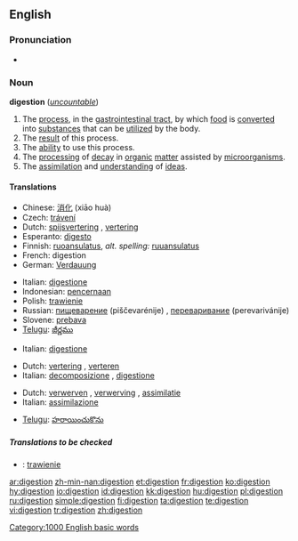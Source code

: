 {{see|digestión}}
==English==

===Pronunciation===
*{{audio|en-us-digestion.ogg|Audio (US)}}

===Noun===
{{wikipedia}}
'''digestion''' (''[[uncountable]]'')

# The [[process]], in the [[gastrointestinal tract]], by which [[food]] is [[convert]]ed into [[substance]]s that can be [[utilize]]d by the body.
# The [[result]] of this process.
# The [[ability]] to use this process.
# The [[processing]] of [[decay]] in [[organic]] [[matter]] assisted by [[microorganism]]s.
# The [[assimilation]] and [[understanding]] of [[idea]]s.

====Translations====
{{trans-top|process in gastrointestinal tract}}
*Chinese: [[消化]] (xiāo huà)
*Czech: [[trávení]] {{n}}
*Dutch: [[spijsvertering]] {{f}}, [[vertering]] {{f}}
*Esperanto: [[digesto]]
*Finnish: [[ruoansulatus]], ''alt. spelling:'' [[ruuansulatus]]
*French: digestion {{f}}
*German: [[Verdauung]] {{f}}
{{trans-mid}}
*Italian: [[digestione]] {{f}}
*Indonesian: [[pencernaan]]
*Polish: [[trawienie]] {{n}}
*Russian: [[пищеварение]] (piščevarénije) {{n}}, [[переваривание]] (perevarivánije) {{n}}
*Slovene: [[prebava]] {{f}}
*[[Telugu]]: [[జీర్ణము]]
{{trans-bottom}}

{{trans-top|result of this process}}
*Italian: [[digestione]] {{f}}
{{trans-mid}}
{{trans-bottom}}

{{trans-top|ability to use this process}}
{{trans-mid}}
{{trans-bottom}}

{{trans-top|processing of decay in organic matter assisted by microorganisms}}
*Dutch: [[vertering]] {{f}}, [[verteren]] {{n}}
*Italian: [[decomposizione]] {{f}}, [[digestione]] {{f}}
{{trans-mid}}
{{trans-bottom}}

{{trans-top|assimilation and understanding of ideas}}
*Dutch: [[verwerven]] {{n}}, [[verwerving]] {{f}}, [[assimilatie]] {{f}}
*Italian: [[assimilazione]] {{f}}
{{trans-mid}}
*[[Telugu]]: [[హరాయించుకొను]]
{{trans-bottom}}

=====Translations to be checked=====
<!--Remove this section once all of the translations below have been moved into the tables above.-->
{{checktrans}}

*{{ttbc|Polish}}: [[trawienie]] {{n}}

[[Category:1000 English basic words]]

[[ar:digestion]]
[[zh-min-nan:digestion]]
[[et:digestion]]
[[fr:digestion]]
[[ko:digestion]]
[[hy:digestion]]
[[io:digestion]]
[[id:digestion]]
[[kk:digestion]]
[[hu:digestion]]
[[pl:digestion]]
[[ru:digestion]]
[[simple:digestion]]
[[fi:digestion]]
[[ta:digestion]]
[[te:digestion]]
[[vi:digestion]]
[[tr:digestion]]
[[zh:digestion]]